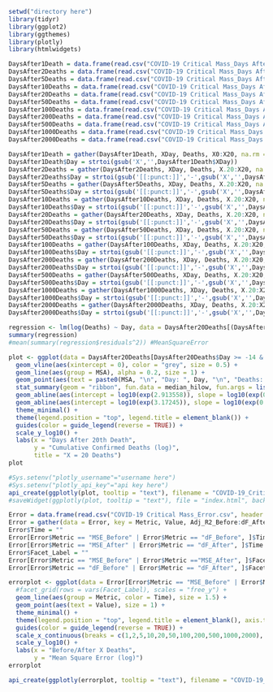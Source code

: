 ```{r}
setwd("directory here")
library(tidyr)
library(ggplot2)
library(ggthemes)
library(plotly)
library(htmlwidgets)
```

```{r}
DaysAfter1Death = data.frame(read.csv("COVID-19 Critical Mass_Days After 1 Death.csv", header = TRUE))
DaysAfter2Deaths = data.frame(read.csv("COVID-19 Critical Mass_Days After 2 Deaths.csv", header = TRUE))
DaysAfter5Deaths = data.frame(read.csv("COVID-19 Critical Mass_Days After 5 Deaths.csv", header = TRUE))
DaysAfter10Deaths = data.frame(read.csv("COVID-19 Critical Mass_Days After 10 Deaths.csv", header = TRUE))
DaysAfter20Deaths = data.frame(read.csv("COVID-19 Critical Mass_Days After 20 Deaths.csv", header = TRUE))
DaysAfter50Deaths = data.frame(read.csv("COVID-19 Critical Mass_Days After 50 Deaths.csv", header = TRUE))
DaysAfter100Deaths = data.frame(read.csv("COVID-19 Critical Mass_Days After 100 Deaths.csv", header = TRUE))
DaysAfter200Deaths = data.frame(read.csv("COVID-19 Critical Mass_Days After 200 Deaths.csv", header = TRUE))
DaysAfter500Deaths = data.frame(read.csv("COVID-19 Critical Mass_Days After 500 Deaths.csv", header = TRUE))
DaysAfter1000Deaths = data.frame(read.csv("COVID-19 Critical Mass_Days After 1000 Deaths.csv", header = TRUE))
DaysAfter2000Deaths = data.frame(read.csv("COVID-19 Critical Mass_Days After 2000 Deaths.csv", header = TRUE))
```

```{r}
DaysAfter1Death = gather(DaysAfter1Death, XDay, Deaths, X0:X20, na.rm = TRUE)
DaysAfter1Death$Day = strtoi(gsub('X','',DaysAfter1Death$XDay))
DaysAfter2Deaths = gather(DaysAfter2Deaths, XDay, Deaths, X.20:X20, na.rm = TRUE)
DaysAfter2Deaths$Day = strtoi(gsub('[[:punct:]]','-',gsub('X','',DaysAfter2Deaths$XDay)))
DaysAfter5Deaths = gather(DaysAfter5Deaths, XDay, Deaths, X.20:X20, na.rm = TRUE)
DaysAfter5Deaths$Day = strtoi(gsub('[[:punct:]]','-',gsub('X','',DaysAfter5Deaths$XDay)))
DaysAfter10Deaths = gather(DaysAfter10Deaths, XDay, Deaths, X.20:X20, na.rm = TRUE)
DaysAfter10Deaths$Day = strtoi(gsub('[[:punct:]]','-',gsub('X','',DaysAfter10Deaths$XDay)))
DaysAfter20Deaths = gather(DaysAfter20Deaths, XDay, Deaths, X.20:X20, na.rm = TRUE)
DaysAfter20Deaths$Day = strtoi(gsub('[[:punct:]]','-',gsub('X','',DaysAfter20Deaths$XDay)))
DaysAfter50Deaths = gather(DaysAfter50Deaths, XDay, Deaths, X.20:X20, na.rm = TRUE)
DaysAfter50Deaths$Day = strtoi(gsub('[[:punct:]]','-',gsub('X','',DaysAfter50Deaths$XDay)))
DaysAfter100Deaths = gather(DaysAfter100Deaths, XDay, Deaths, X.20:X20, na.rm = TRUE)
DaysAfter100Deaths$Day = strtoi(gsub('[[:punct:]]','-',gsub('X','',DaysAfter100Deaths$XDay)))
DaysAfter200Deaths = gather(DaysAfter200Deaths, XDay, Deaths, X.20:X20, na.rm = TRUE)
DaysAfter200Deaths$Day = strtoi(gsub('[[:punct:]]','-',gsub('X','',DaysAfter200Deaths$XDay)))
DaysAfter500Deaths = gather(DaysAfter500Deaths, XDay, Deaths, X.20:X20, na.rm = TRUE)
DaysAfter500Deaths$Day = strtoi(gsub('[[:punct:]]','-',gsub('X','',DaysAfter500Deaths$XDay)))
DaysAfter1000Deaths = gather(DaysAfter1000Deaths, XDay, Deaths, X.20:X20, na.rm = TRUE)
DaysAfter1000Deaths$Day = strtoi(gsub('[[:punct:]]','-',gsub('X','',DaysAfter1000Deaths$XDay)))
DaysAfter2000Deaths = gather(DaysAfter2000Deaths, XDay, Deaths, X.20:X20, na.rm = TRUE)
DaysAfter2000Deaths$Day = strtoi(gsub('[[:punct:]]','-',gsub('X','',DaysAfter2000Deaths$XDay)))
```

```{r}
regression <- lm(log(Deaths) ~ Day, data = DaysAfter20Deaths[(DaysAfter20Deaths$Day >= -14 & DaysAfter20Deaths$Day <= 0 & DaysAfter20Deaths$Deaths > 0),])
summary(regression)
#mean(summary(regression$residuals^2)) #MeanSquareError
```

```{r}
plot <- ggplot(data = DaysAfter20Deaths[DaysAfter20Deaths$Day >= -14 & DaysAfter20Deaths$Day <= 14, ], aes(x = Day, y = Deaths)) +
  geom_vline(aes(xintercept = 0), color = "grey", size = 0.5) +
  geom_line(aes(group = MSA), alpha = 0.2, size = 1) +
  geom_point(aes(text = paste0(MSA, "\n", "Day: ", Day, "\n", "Deaths: ", Deaths)), alpha = 0.25, size = 0.5) +
  stat_summary(geom = "ribbon", fun.data = median_hilow, fun.args = list(conf.int = 1), fill = "lightgrey", alpha = 1/3) +
  geom_abline(aes(intercept = log10(exp(2.913558)), slope = log10(exp(0.136096)), color = "regression: 14 days before"), size = 1.5) +
  geom_abline(aes(intercept = log10(exp(3.17245)), slope = log10(exp(0.09192)), color = "regression: 14 days after"), size = 1.5) +
  theme_minimal() +
  theme(legend.position = "top", legend.title = element_blank()) +
  guides(color = guide_legend(reverse = TRUE)) +
  scale_y_log10() +
  labs(x = "Days After 20th Death",
       y = "Cumulative Confirmed Deaths (log)",
       title = "X = 20 Deaths")
plot
```

```{r}
#Sys.setenv("plotly_username"="username here")
#Sys.setenv("plotly_api_key"="api key here")
api_create(ggplotly(plot, tooltip = "text"), filename = "COVID-19_CriticalMass_20")
#saveWidget(ggplotly(plot, tooltip = "text"), file = "index.html", background = "NA")
```

```{r}
Error = data.frame(read.csv("COVID-19 Critical Mass_Error.csv", header = TRUE))
Error = gather(data = Error, key = Metric, Value, Adj_R2_Before:dF_After, na.rm = TRUE)
Error$Time = ""
Error[Error$Metric == "MSE_Before" | Error$Metric == "dF_Before", ]$Time = "14 days before"
Error[Error$Metric == "MSE_After" | Error$Metric == "dF_After", ]$Time = "14 days after"
Error$Facet_Label = ""
Error[Error$Metric == "MSE_Before" | Error$Metric =="MSE_After", ]$Facet_Label = "Mean Square Error \n (Powers of 10)"
Error[Error$Metric == "dF_Before" | Error$Metric == "dF_After", ]$Facet_Label = "Degrees of Freedom"
```

```{r}
errorplot <- ggplot(data = Error[Error$Metric == "MSE_Before" | Error$Metric == "MSE_After", ], aes(x = Deaths, y = exp(Value))) +
  #facet_grid(rows = vars(Facet_Label), scales = "free_y") +
  geom_line(aes(group = Metric, color = Time), size = 1.5) +
  geom_point(aes(text = Value), size = 1) +
  theme_minimal() +
  theme(legend.position = "top", legend.title = element_blank(), axis.text.x = element_text(face = "bold", size = 12)) +
  guides(color = guide_legend(reverse = TRUE)) +
  scale_x_continuous(breaks = c(1,2,5,10,20,50,100,200,500,1000,2000), trans = "log10") +
  scale_y_log10() +
  labs(x = "Before/After X Deaths",
       y = "Mean Square Error (log)")
errorplot
```

```{r}
api_create(ggplotly(errorplot, tooltip = "text"), filename = "COVID-19_CriticalMass_MSE&dF")
```